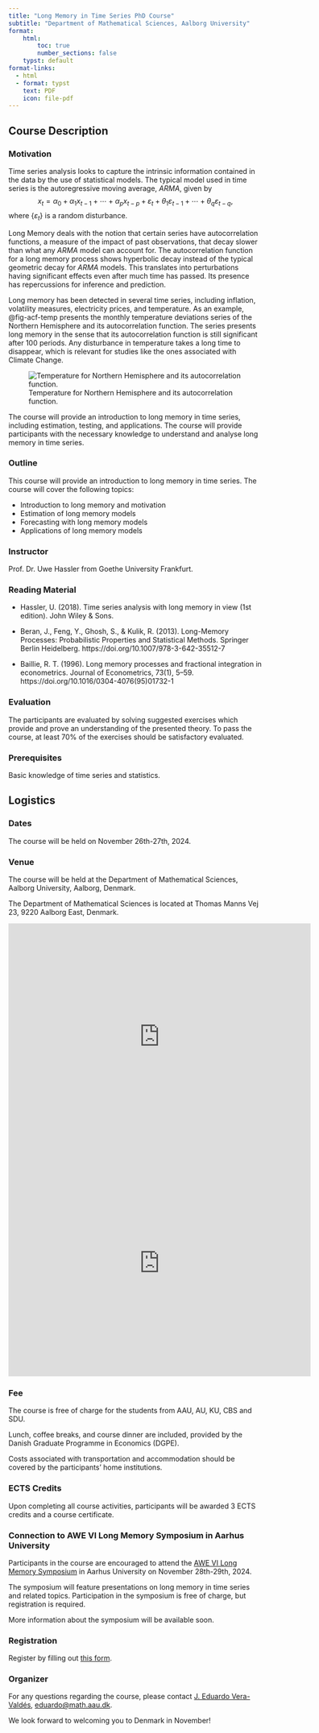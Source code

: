 ```yaml
---
title: "Long Memory in Time Series PhD Course"
subtitle: "Department of Mathematical Sciences, Aalborg University"
format:
    html: 
        toc: true
        number_sections: false
    typst: default
format-links:
  - html
  - format: typst
    text: PDF
    icon: file-pdf
---
```


## Course Description

### Motivation

Time series analysis looks to capture the intrinsic information contained in the data by the use of statistical models. The typical model used in time series is the autoregressive moving average, $ARMA$, given by 
$$x_t = \alpha_0+\alpha_1x_{t-1}+\cdots+\alpha_px_{t-p}+\varepsilon_t+\theta_1\varepsilon_{t-1}+\cdots+\theta_q\varepsilon_{t-q},$$ 
where $\{\varepsilon_t\}$ is a random disturbance.

Long Memory deals with the notion that certain series have autocorrelation functions, a measure of the impact of past observations, that decay slower than what any $ARMA$ model can account for. The autocorrelation function for a long memory process shows hyperbolic decay instead of the typical geometric decay for $ARMA$ models. This translates into perturbations having significant effects even after much time has passed. Its presence has repercussions for inference and prediction. 

Long memory has been detected in several time series, including inflation, volatility measures, electricity prices, and temperature. As an example, @fig-acf-temp presents the monthly temperature deviations series of the Northern Hemisphere and its autocorrelation function. The series presents long memory in the sense that its autocorrelation function is still significant after 100 periods. Any disturbance in temperature takes a long time to disappear, which is relevant for studies like the ones associated with Climate Change. 

![Temperature for Northern Hemisphere and its autocorrelation function.](figs/plot_temperature_hz.png){#fig-acf-temp}

The course will provide an introduction to long memory in time series, including estimation, testing, and applications. The course will provide participants with the necessary knowledge to understand and analyse long memory in time series. 


### Outline

This course will provide an introduction to long memory in time series. The course will cover the following topics:

- Introduction to long memory and motivation
- Estimation of long memory models
- Forecasting with long memory models
- Applications of long memory models

### Instructor

Prof. Dr. Uwe Hassler from Goethe University Frankfurt.

### Reading Material

- Hassler, U. (2018). Time series analysis with long memory in view (1st edition). John Wiley & Sons.

- Beran, J., Feng, Y., Ghosh, S., & Kulik, R. (2013). Long-Memory Processes: Probabilistic Properties and Statistical Methods. Springer Berlin Heidelberg. https://doi.org/10.1007/978-3-642-35512-7

- Baillie, R. T. (1996). Long memory processes and fractional integration in econometrics. Journal of Econometrics, 73(1), 5–59. https://doi.org/10.1016/0304-4076(95)01732-1


### Evaluation


The participants are evaluated by solving suggested exercises which provide and prove an understanding of the presented theory. To pass the course, at least 70% of the exercises should be satisfactory evaluated.

### Prerequisites

Basic knowledge of time series and statistics.

## Logistics

### Dates

The course will be held on November 26th-27th, 2024.

### Venue

The course will be held at the Department of Mathematical Sciences, Aalborg University, Aalborg, Denmark.

The Department of Mathematical Sciences is located at Thomas Manns Vej 23, 9220 Aalborg East, Denmark.


::: {.content-visible when-format="html"}

::: {.callout-note collapse="true" title="Map"}

<iframe src="https://www.google.com/maps/embed?pb=!1m18!1m12!1m3!1d4344.305187373399!2d9.9700354599778!3d57.01469378207481!2m3!1f0!2f0!3f0!3m2!1i1024!2i768!4f13.1!3m3!1m2!1s0x464eccd14b44e271%3A0x5c14439695edc3ec!2sThomas%20Manns%20Vej%2023%2C%209220%20Aalborg!5e0!3m2!1sen!2sdk!4v1726135289350!5m2!1sen!2sdk" width="600" height="450" style="border:0;" allowfullscreen="" loading="lazy" referrerpolicy="no-referrer-when-downgrade"></iframe>

:::

:::

::: {.content-visible when-format="typst"}

::: {.callout-note collapse="false" title="Map"}

<iframe src="https://www.google.com/maps/embed?pb=!1m18!1m12!1m3!1d4344.305187373399!2d9.9700354599778!3d57.01469378207481!2m3!1f0!2f0!3f0!3m2!1i1024!2i768!4f13.1!3m3!1m2!1s0x464eccd14b44e271%3A0x5c14439695edc3ec!2sThomas%20Manns%20Vej%2023%2C%209220%20Aalborg!5e0!3m2!1sen!2sdk!4v1726135289350!5m2!1sen!2sdk" width="600" height="450" style="border:0;" allowfullscreen="" loading="lazy" referrerpolicy="no-referrer-when-downgrade"></iframe>

:::

:::


### Fee

The course is free of charge for the students from AAU, AU, KU, CBS and SDU. 

Lunch, coffee breaks, and course dinner are included, provided by the Danish Graduate Programme in Economics (DGPE).

Costs associated with transportation and accommodation should be covered by the participants' home institutions.

### ECTS Credits

Upon completing all course activities, participants will be awarded 3 ECTS credits and a course certificate.

### Connection to AWE VI Long Memory Symposium in Aarhus University

Participants in the course are encouraged to attend the [AWE VI Long Memory Symposium](https://econ.au.dk/about-us/news-and-events/single-event-item/artikel/aarhus-workshop-in-econometrics-vi-awe-vi) in Aarhus University on November 28th-29th, 2024. 

The symposium will feature presentations on long memory in time series and related topics. Participation in the symposium is free of charge, but registration is required.

More information about the symposium will be available soon.

### Registration

Register by filling out [this form](https://forms.office.com/Pages/ResponsePage.aspx?id=Sbrb9QbOb0msPgzxQ2HZNBkC2W4DGcxNs7tfQ8Mk3LJUQlpSMEtJRTVPSVpLRURIRExLTDhLSkFNRi4u).

### Organizer

For any questions regarding the course, please contact [J. Eduardo Vera-Valdés](https://everval.github.io), [eduardo@math.aau.dk](mailto: eduardo@math.aau.dk).


We look forward to welcoming you to Denmark in November!